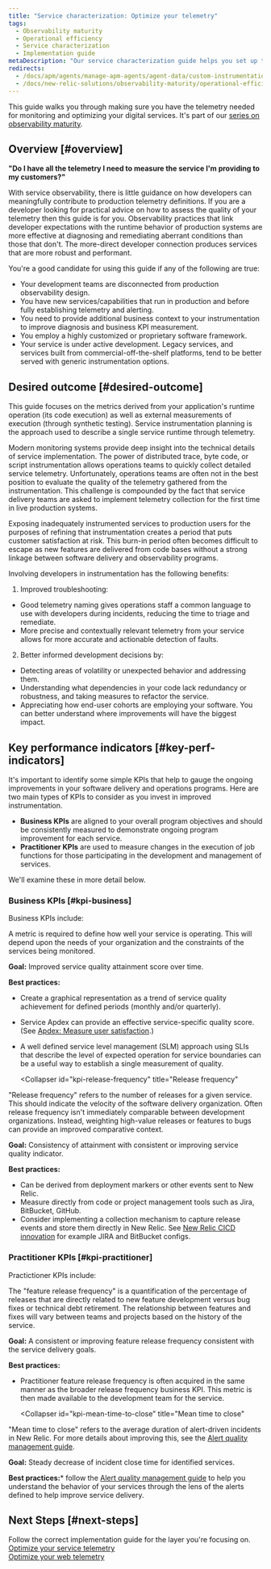 ```yaml
---
title: "Service characterization: Optimize your telemetry" 
tags:
  - Observability maturity
  - Operational efficiency 
  - Service characterization
  - Implementation guide
metaDescription: "Our service characterization guide helps you set up the best telemetry possible to describe the runtime operation of your services."
redirects:
  - /docs/apm/agents/manage-apm-agents/agent-data/custom-instrumentation
  - /docs/new-relic-solutions/observability-maturity/operational-efficiency/sc-implementation-guide
---
```

















This guide walks you through making sure you have the telemetry needed for monitoring and optimizing your digital services. It's part of our [series on observability maturity](/docs/new-relic-solutions/observability-maturity/introduction). 

## Overview [#overview]

**"Do I have all the telemetry I need to measure the service I'm providing to my customers?"**

With service observability, there is little guidance on how developers can meaningfully contribute to production telemetry definitions. If you are a developer looking for practical advice on how to assess the quality of your telemetry then this guide is for you. Observability practices that link developer expectations with the runtime behavior of production systems are more effective at diagnosing and remediating aberrant conditions than those that don't. The more-direct developer connection produces services that are more robust and performant.

You're a good candidate for using this guide if any of the following are true:
* Your development teams are disconnected from production observability design.
* You have new services/capabilities that run in production and before fully establishing telemetry and alerting.
* You need to provide additional business context to your instrumentation to improve diagnosis and business KPI measurement.
* You employ a highly customized or proprietary software framework.
* Your service is under active development. Legacy services, and services built from commercial-off-the-shelf platforms, tend to be better served with generic instrumentation options.

## Desired outcome [#desired-outcome]

This guide focuses on the metrics derived from your application's runtime operation (its code execution) as well as external measurements of execution (through synthetic testing). Service instrumentation planning is the approach used to describe a single service runtime through telemetry.

Modern monitoring systems provide deep insight into the technical details of service implementation. The power of distributed trace, byte code, or script instrumentation allows operations teams to quickly collect detailed service telemetry. Unfortunately, operations teams are often not in the best position to evaluate the quality of the telemetry gathered from the instrumentation. This challenge is compounded by the fact that service delivery teams are asked to implement telemetry collection for the first time in live production systems.

Exposing inadequately instrumented services to production users for the purposes of refining that instrumentation creates a period that puts customer satisfaction at risk. This burn-in period often becomes difficult to escape as new features are delivered from code bases without a strong linkage between software delivery and observability programs.

Involving developers in instrumentation has the following benefits:

1. Improved troubleshooting:
  * Good telemetry naming gives operations staff a common language to use with developers during incidents, reducing the time to triage and remediate.
  * More precise and contextually relevant telemetry from your service allows for more accurate and actionable detection of faults.

2. Better informed development decisions by:
  * Detecting areas of volatility or unexpected behavior and addressing them.
  * Understanding what dependencies in your code lack redundancy or robustness, and taking measures to refactor the service.
  * Appreciating how end-user cohorts are employing your software. You can better understand where improvements will have the biggest impact.



## Key performance indicators [#key-perf-indicators]

It's important to identify some simple KPIs that help to gauge the ongoing improvements in your software delivery and operations programs. Here are two main types of KPIs to consider as you invest in improved instrumentation.
* **Business KPIs** are aligned to your overall program objectives and should be consistently measured to demonstrate ongoing program improvement for each service.
* **Practitioner KPIs** are used to measure changes in the execution of job functions for those participating in the development and management of services.

We'll examine these in more detail below. 

### Business KPIs [#kpi-business]

Business KPIs include: 

<CollapserGroup>
  <Collapser
    id="kpi-service-quality"
    title="Service quality"
  >
A metric is required to define how well your service is operating. This will depend upon the needs of your organization and the constraints of the services being monitored.

**Goal:** Improved service quality attainment score over time.

**Best practices:**
* Create a graphical representation as a trend of service quality achievement for defined periods (monthly and/or quarterly).
* Service Apdex can provide an effective service-specific quality score. (See [Apdex: Measure user satisfaction](/docs/apm/new-relic-apm/apdex/apdex-measure-user-satisfaction/).)
* A well defined service level management (SLM) approach using SLIs that describe the level of expected operation for service boundaries can be a useful way to establish a single measurement of quality.
  </Collapser>

  <Collapser
    id="kpi-release-frequency"
    title="Release frequency"
  >
"Release frequency" refers to the number of releases for a given service. This should indicate the velocity of the software delivery organization. Often release frequency isn't immediately comparable between development organizations. Instead, weighting high-value releases or features to bugs can provide an improved comparative context.

**Goal:** Consistency of attainment with consistent or improving service quality indicator.

**Best practices:**
* Can be derived from deployment markers or other events sent to New Relic.
* Measure directly from code or project management tools such as Jira, BitBucket, GitHub.
* Consider implementing a collection mechanism to capture release events and store them directly in New Relic. See [New Relic CICD innovation](https://github.com/newrelic-experimental/nr1-innovation-cicd/tree/main/Webhooks) for example JIRA and BitBucket configs.
  </Collapser>
</CollapserGroup>

### Practitioner KPIs [#kpi-practitioner]

Practictioner KPIs include: 

<CollapserGroup>
  <Collapser
    id="kpi-feature-release-frequency"
    title="Feature release frequency"
  >
The "feature release frequency" is a quantification of the percentage of releases that are directly related to new feature development versus bug fixes or technical debt retirement. The relationship between features and fixes will vary between teams and projects based on the history of the service.

**Goal:** A consistent or improving feature release frequency consistent with the service delivery goals.

**Best practices:**

* Practitioner feature release frequency is often acquired in the same manner as the broader release frequency business KPI. This metric is then made available to the development team for the service.
  </Collapser>

  <Collapser
    id="kpi-mean-time-to-close"
    title="Mean time to close"
  >
"Mean time to close" refers to the average duration of alert-driven incidents in New Relic. For more details about improving this, see the [Alert quality management guide](/docs/new-relic-solutions/observability-maturity/aqm-implementation-guide).

**Goal:** Steady decrease of incident close time for identified services.

**Best practices:*** follow the [Alert quality management guide](/docs/new-relic-solutions/observability-maturity/aqm-implementation-guide) to help you understand the behavior of your services through the lens of the alerts defined to help improve service delivery.
  </Collapser>
</CollapserGroup>

## Next Steps [#next-steps]

Follow the correct implementation guide for the layer you're focusing on.    
[Optimize your service telemetry](/docs/new-relic-solutions/observability-maturity/operational-efficiency/service-characterization-optimize-service-telemetry-guide)   
[Optimize your web telemetry](/docs/new-relic-solutions/observability-maturity/operational-efficiency/service-characterization-optimize-web-telemetry-guide)

